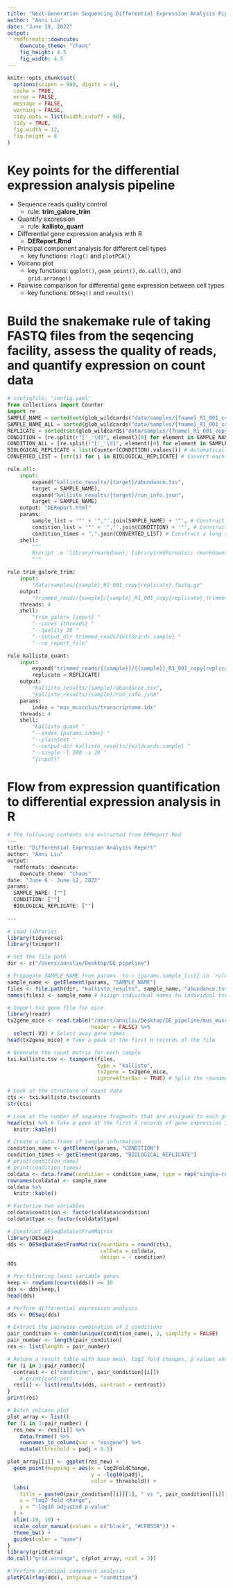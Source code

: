 ```yaml
---
title: "Next-Generation Sequencing Differential Expression Analysis Pipeline"
author: "Anni Liu"
date: "June 19, 2022"
output: 
  rmdformats::downcute:
    downcute_theme: "chaos"
    fig_height: 4.5
    fig_width: 4.5
---
```


```r
knitr::opts_chunk$set(
  options(scipen = 999, digits = 4),
  cache = TRUE,
  error = FALSE,
  message = FALSE,
  warning = FALSE,
  tidy.opts = list(width.cutoff = 60),
  tidy = TRUE,
  fig.width = 12,
  fig.height = 8
)
```


# Key points for the differential expression analysis pipeline

-   Sequence reads quality control
      + rule: **trim_galore_trim**
-   Quantify expression 
      + rule: **kallisto_quant**
-   Differential gene expression analysis with R 
      + **DEReport.Rmd**
  * Principal component analysis for different cell types
      + key functions: `rlog()` and `plotPCA()`
  * Volcano plot
      + key functions: `ggplot()`, `geom_point()`, `do.call()`, and `grid.arrange()`
  * Pairwise comparison for differential gene expression between cell types
      + key functions: `DESeq()` and `results()`

# Build the snakemake rule of taking FASTQ files from the seqencing facility, assess the quality of reads, and quantify expression on count data
```python
# configfile: "config.yaml"
from collections import Counter
import re
SAMPLE_NAME = sorted(set(glob_wildcards("data/samples/{fname}_R1_001_copy{replicate}.fastq.gz").fname)) # Automatically detect the sorted unique sample names
SAMPLE_NAME_ALL = sorted(glob_wildcards("data/samples/{fname}_R1_001_copy{replicate}.fastq.gz").fname) # Automatically detect the sorted sample names
REPLICATE = sorted(set(glob_wildcards("data/samples/{fname}_R1_001_copy{replicate}.fastq.gz").replicate)) # Considering the user may have different numbers of technical replicates for each sample
CONDITION = [re.split(r"['_'\d]", element)[0] for element in SAMPLE_NAME] # Automatically detect the sorted conditions
CONDITION_ALL = [re.split(r"['_'\d]", element)[0] for element in SAMPLE_NAME_ALL] # Automatically detect the sorted conditions
BIOLOGICAL_REPLICATE = list(Counter(CONDITION).values()) # Automatically detect the number of conditions (i.e., the number of Bmem)
CONVERTED_LIST = [str(i) for i in BIOLOGICAL_REPLICATE] # Convert each integer element in a list into a string

rule all:
    input:
        expand("kallisto_results/{target}/abundance.tsv",
        target = SAMPLE_NAME),
        expand("kallisto_results/{target}/run_info.json",
        target = SAMPLE_NAME)
    output: "DEReport.html"
    params:
        sample_list = '"' + '","'.join(SAMPLE_NAME) + '"', # Construct a long string containing each individual sample name separated by comma, with the initial and ending double quotes
        condition_list = '"' + '","'.join(CONDITION) + '"', # Construct a long string containing each individual condition name corresponding to each individual sample name separated by comma, with the initial and ending double quotes
        condition_times = ",".join(CONVERTED_LIST) # Construct a long string containing the frequency of each condition separated by comma
    shell:
        """
        Rscript -e 'library(rmarkdown); library(rmdformats); rmarkdown::render(input = "DEReport.Rmd", params = list("SAMPLE_NAME" = c({params.sample_list}), "CONDITION" = c({params.condition_list}), "BIOLOGICAL_REPLICATE" = c({params.condition_times})), output_format = "all", output_file = "{output}")'
        """

rule trim_galore_trim:
    input:
        "data/samples/{sample}_R1_001_copy{replicate}.fastq.gz"
    output:
        "trimmed_reads/{sample}/{sample}_R1_001_copy{replicate}_trimmed.fq.gz"
    threads: 4
    shell:
        "trim_galore {input} "
        "--cores {threads} "
        "--quality 20 "
        "--output_dir trimmed_reads/{wildcards.sample} "
        "--no_report_file"

rule kallisto_quant:
    input:
        expand("trimmed_reads/{{sample}}/{{sample}}_R1_001_copy{replicate}_trimmed.fq.gz",
        replicate = REPLICATE)
    output:
        "kallisto_results/{sample}/abundance.tsv",
        "kallisto_results/{sample}/run_info.json"
    params:
        index = "mus_musculus/transcriptome.idx"
    threads: 4
    shell:
        "kallisto quant "
        "--index {params.index} "
        "--plaintext "
        "--output-dir kallisto_results/{wildcards.sample} "
        "--single -l 200 -s 20 "
        "{input}"
```


# Flow from expression quantification to differential expression analysis in R
```r

# The following contents are extracted from DEReport.Rmd
---
title: "Differential Expression Analysis Report"
author: "Anni Liu"
output: 
  rmdformats::downcute:
    downcute_theme: "chaos"
date: "June 6 - June 12, 2022"
params:
  SAMPLE_NAME: [""]
  CONDITION: [""]
  BIOLOGICAL_REPLICATE: [""]
  
---

# Load libraries
library(tidyverse)
library(tximport)

# Set the file path
dir <- c("/Users/anniliu/Desktop/DE_pipeline")

# Propagate SAMPLE_NAME from params -to-> {params.sample_list} in `rule all` -to-> YAML in head of rmarkdown -to-> here: getElement(params, "SAMPLE_NAME")
sample_name <- getElement(params, "SAMPLE_NAME")
files <- file.path(dir, "kallisto_results", sample_name, "abundance.tsv")
names(files) <- sample_name # Assign individual names to individual tsv file path

# Import tx2 gene file for mice
library(readr)
tx2gene_mice <- read.table("/Users/anniliu/Desktop/DE_pipeline/mus_musculus/transcripts_to_genes.txt",
                           header = FALSE) %>%
  select(-V3) # Select away gene names
head(tx2gene_mice) # Take a peek at the first 6 records of the file

# Generate the count matrix for each sample
txi.kallisto.tsv <- tximport(files, 
                             type = "kallisto", 
                             tx2gene = tx2gene_mice, 
                             ignoreAfterBar = TRUE) # Split the rownames at the first bar “|”, and only includes the first “ENST” identifier.

# Look at the structure of count data
cts <- txi.kallisto.tsv$counts
str(cts)

# Look at the number of sequence fragments that are assigned to each gene
head(cts) %>% # Take a peek at the first 6 records of gene expression in raw counts
  knitr::kable()

# Create a data frame of sample information
condition_name <- getElement(params, "CONDITION")
condition_times <- getElement(params, "BIOLOGICAL_REPLICATE")
# print(condition_name)
# print(condition_times)
coldata <- data.frame(condition = condition_name, type = rep("single-read"))
rownames(coldata) <- sample_name
coldata %>%
  knitr::kable()

# Factorize two variables
coldata$condition <- factor(coldata$condition)
coldata$type <- factor(coldata$type)

# Construct DESeqDataSetFromMatrix
library(DESeq2)
dds <- DESeqDataSetFromMatrix(countData = round(cts),
                              colData = coldata,
                              design = ~ condition)
dds

# Pre-filtering least variable genes
keep <- rowSums(counts(dds)) >= 10
dds <- dds[keep,]
head(dds)

# Perform differential expression analysis
dds <- DESeq(dds)

# Extract the pairwise combination of 2 conditions
pair_condition <- combn(unique(condition_name), 2, simplify = FALSE)
pair_number <- length(pair_condition)
res <- list(length = pair_number)

# Return a result table with base mean, log2 fold changes, p values and adjusted p values for each pairwise comparison of 2 conditions
for (i in 1:pair_number){
  contrast <- c("condition", pair_condition[[i]])
    # print(contrast)
  res[i] <- list(results(dds, contrast = contrast))
}
print(res)

# Batch volcano plot
plot_array <- list()
for (i in 1:pair_number) {
  res_new <- res[[i]] %>%
    data.frame() %>%
    rownames_to_column(var = "ensgene") %>%
    mutate(threshold = padj < 0.5)

plot_array[[i]] <- ggplot(res_new) +
  geom_point(mapping = aes(x = log2FoldChange,
                           y = -log10(padj),
                           color = threshold)) +
  labs(
    title = paste0(pair_condition[[i]][1], " vs ", pair_condition[[i]][2]),
    x = "log2 fold change",
    y = "-log10 adjusted p-value"
  ) +
  xlim(-10, 10) + 
  scale_color_manual(values = c("black", "#CFB53B")) +
  theme_bw() +
  guides(color = "none")
}
library(gridExtra)
do.call("grid.arrange", c(plot_array, ncol = 3))

# Perform principal component analysis
plotPCA(rlog(dds), intgroup = "condition")
```

